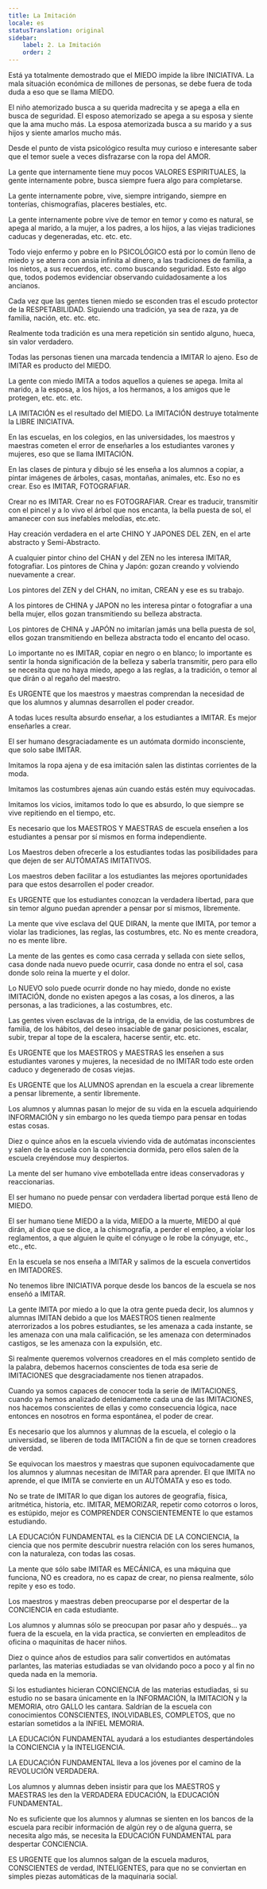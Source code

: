 ```yaml
---
title: La Imitación
locale: es
statusTranslation: original
sidebar:
    label: 2. La Imitación
    order: 2
---
```

Está ya totalmente demostrado que el MIEDO impide la libre INICIATIVA. La mala situación económica de millones de personas, se debe fuera de toda duda a eso que se llama MIEDO.

El niño atemorizado busca a su querida madrecita y se apega a ella en busca de seguridad. El esposo atemorizado se apega a su esposa y siente que la ama mucho más. La esposa atemorizada busca a su marido y a sus hijos y siente amarlos mucho más.

Desde el punto de vista psicológico resulta muy curioso e interesante saber que el temor suele a veces disfrazarse con la ropa del AMOR.

La gente que internamente tiene muy pocos VALORES ESPIRITUALES, la gente internamente pobre, busca siempre fuera algo para completarse.

La gente internamente pobre, vive, siempre intrigando, siempre en tonterías, chismografías, placeres bestiales, etc.

La gente internamente pobre vive de temor en temor y como es natural, se apega al marido, a la mujer, a los padres, a los hijos, a las viejas tradiciones caducas y degeneradas, etc. etc. etc.

Todo viejo enfermo y pobre en lo PSICOLÓGICO está por lo común lleno de miedo y se aterra con ansia infinita al dinero, a las tradiciones de familia, a los nietos, a sus recuerdos, etc. como buscando seguridad. Esto es algo que, todos podemos evidenciar observando cuidadosamente a los ancianos.

Cada vez que las gentes tienen miedo se esconden tras el escudo protector de la RESPETABILIDAD. Siguiendo una tradición, ya sea de raza, ya de familia, nación, etc. etc. etc.

Realmente toda tradición es una mera repetición sin sentido alguno, hueca, sin valor verdadero.

Todas las personas tienen una marcada tendencia a IMITAR lo ajeno. Eso de IMITAR es producto del MIEDO.

La gente con miedo IMITA a todos aquellos a quienes se apega. Imita al marido, a la esposa, a los hijos, a los hermanos, a los amigos que le protegen, etc. etc. etc.

LA IMITACIÓN es el resultado del MIEDO. La IMITACIÓN destruye totalmente la LIBRE INICIATIVA.

En las escuelas, en los colegios, en las universidades, los maestros y maestras cometen el error de enseñarles a los estudiantes varones y mujeres, eso que se llama IMITACIÓN.

En las clases de pintura y dibujo sé les enseña a los alumnos a copiar, a pintar imágenes de árboles, casas, montañas, animales, etc. Eso no es crear. Eso es IMITAR, FOTOGRAFIAR.

Crear no es IMITAR. Crear no es FOTOGRAFIAR. Crear es traducir, transmitir con el pincel y a lo vivo el árbol que nos encanta, la bella puesta de sol, el amanecer con sus inefables melodías, etc.etc.

Hay creación verdadera en el arte CHINO Y JAPONES DEL ZEN, en el arte abstracto y Semi-Abstracto.

A cualquier pintor chino del CHAN y del ZEN no les interesa IMITAR, fotografiar. Los pintores de China y Japón: gozan creando y volviendo nuevamente a crear.

Los pintores del ZEN y del CHAN, no imitan, CREAN y ese es su trabajo.

A los pintores de CHINA y JAPON no les interesa pintar o fotografiar a una bella mujer, ellos gozan transmitiendo su belleza abstracta.

Los pintores de CHINA y JAPÓN no imitarían jamás una bella puesta de sol, ellos gozan transmitiendo en belleza abstracta todo el encanto del ocaso.

Lo importante no es IMITAR, copiar en negro o en blanco; lo importante es sentir la honda significación de la belleza y saberla transmitir, pero para ello se necesita que no haya miedo, apego a las reglas, a la tradición, o temor al que dirán o al regaño del maestro.

Es URGENTE que los maestros y maestras comprendan la necesidad de que los alumnos y alumnas desarrollen el poder creador.

A todas luces resulta absurdo enseñar, a los estudiantes a IMITAR. Es mejor enseñarles a crear.

El ser humano desgraciadamente es un autómata dormido inconsciente, que solo sabe IMITAR.

Imitamos la ropa ajena y de esa imitación salen las distintas corrientes de la moda.

Imitamos las costumbres ajenas aún cuando estás estén muy equivocadas.

Imitamos los vicios, imitamos todo lo que es absurdo, lo que siempre se vive repitiendo en el tiempo, etc.

Es necesario que los MAESTROS Y MAESTRAS de escuela enseñen a los estudiantes a pensar por sí mismos en forma independiente.

Los Maestros deben ofrecerle a los estudiantes todas las posibilidades para que dejen de ser AUTÓMATAS IMITATIVOS.

Los maestros deben facilitar a los estudiantes las mejores oportunidades para que estos desarrollen el poder creador.

Es URGENTE que los estudiantes conozcan la verdadera libertad, para que sin temor alguno puedan aprender a pensar por sí mismos, libremente.

La mente que vive esclava del QUE DIRAN, la mente que IMITA, por temor a violar las tradiciones, las reglas, las costumbres, etc. No es mente creadora, no es mente libre.

La mente de las gentes es como casa cerrada y sellada con siete sellos, casa donde nada nuevo puede ocurrir, casa donde no entra el sol, casa donde solo reina la muerte y el dolor.

Lo NUEVO solo puede ocurrir donde no hay miedo, donde no existe IMITACIÓN, donde no existen apegos a las cosas, a los dineros, a las personas, a las tradiciones, a las costumbres, etc.

Las gentes viven esclavas de la intriga, de la envidia, de las costumbres de familia, de los hábitos, del deseo insaciable de ganar posiciones, escalar, subir, trepar al tope de la escalera, hacerse sentir, etc. etc.

Es URGENTE que los MAESTROS y MAESTRAS les enseñen a sus estudiantes varones y mujeres, la necesidad de no IMITAR todo este orden caduco y degenerado de cosas viejas.

Es URGENTE que los ALUMNOS aprendan en la escuela a crear libremente a pensar libremente, a sentir libremente.

Los alumnos y alumnas pasan lo mejor de su vida en la escuela adquiriendo INFORMACIÓN y sin embargo no les queda tiempo para pensar en todas estas cosas.

Diez o quince años en la escuela viviendo vida de autómatas inconscientes y salen de la escuela con la conciencia dormida, pero ellos salen de la escuela creyéndose muy despiertos.

La mente del ser humano vive embotellada entre ideas conservadoras y reaccionarias.

El ser humano no puede pensar con verdadera libertad porque está lleno de MIEDO.

El ser humano tiene MIEDO a la vida, MIEDO a la muerte, MIEDO al qué dirán, al dice que se dice, a la chismografía, a perder el empleo, a violar los reglamentos, a que alguien le quite el cónyuge o le robe la cónyuge, etc., etc., etc.

En la escuela se nos enseña a IMITAR y salimos de la escuela convertidos en IMITADORES.

No tenemos libre INICIATIVA porque desde los bancos de la escuela se nos enseñó a IMITAR.

La gente IMITA por miedo a lo que la otra gente pueda decir, los alumnos y alumnas IMITAN debido a que los MAESTROS tienen realmente aterrorizados a los pobres estudiantes, se les amenaza a cada instante, se les amenaza con una mala calificación, se les amenaza con determinados castigos, se les amenaza con la expulsión, etc.

Si realmente queremos volvernos creadores en el más completo sentido de la palabra, debemos hacernos conscientes de toda esa serie de IMITACIONES que desgraciadamente nos tienen atrapados.

Cuando ya somos capaces de conocer toda la serie de IMITACIONES, cuando ya hemos analizado detenidamente cada una de las IMITACIONES, nos hacemos conscientes de ellas y como consecuencia lógica, nace entonces en nosotros en forma espontánea, el poder de crear.

Es necesario que los alumnos y alumnas de la escuela, el colegio o la universidad, se liberen de toda IMITACIÓN a fin de que se tornen creadores de verdad.

Se equivocan los maestros y maestras que suponen equivocadamente que los alumnos y alumnas necesitan de IMITAR para aprender. El que IMITA no aprende, el que IMITA se convierte en un AUTÓMATA y eso es todo.

No se trate de IMITAR lo que digan los autores de geografía, física, aritmética, historia, etc. IMITAR, MEMORIZAR, repetir como cotorros o loros, es estúpido, mejor es COMPRENDER CONSCIENTEMENTE lo que estamos estudiando.

LA EDUCACIÓN FUNDAMENTAL es la CIENCIA DE LA CONCIENCIA, la ciencia que nos permite descubrir nuestra relación con los seres humanos, con la naturaleza, con todas las cosas.

La mente que sólo sabe IMITAR es MECÁNICA, es una máquina que funciona, NO es creadora, no es capaz de crear, no piensa realmente, sólo repite y eso es todo.

Los maestros y maestras deben preocuparse por el despertar de la CONCIENCIA en cada estudiante.

Los alumnos y alumnas sólo se preocupan por pasar año y después... ya fuera de la escuela, en la vida practica, se convierten en empleaditos de oficina o maquinitas de hacer niños.

Diez o quince años de estudios para salir convertidos en autómatas parlantes, las materias estudiadas se van olvidando poco a poco y al fin no queda nada en la memoria.

Si los estudiantes hicieran CONCIENCIA de las materias estudiadas, si su estudio no se basara únicamente en la INFORMACIÓN, la IMITACION y la MEMORIA, otro GALLO les cantara. Saldrían de la escuela con conocimientos CONSCIENTES, INOLVIDABLES, COMPLETOS, que no estarían sometidos a la INFIEL MEMORIA.

LA EDUCACIÓN FUNDAMENTAL ayudará a los estudiantes despertándoles la CONCIENCIA y la INTELIGENCIA.

LA EDUCACIÓN FUNDAMENTAL lleva a los jóvenes por el camino de la REVOLUCIÓN VERDADERA.

Los alumnos y alumnas deben insistir para que los MAESTROS y MAESTRAS les den la VERDADERA EDUCACIÓN, la EDUCACIÓN FUNDAMENTAL.

No es suficiente que los alumnos y alumnas se sienten en los bancos de la escuela para recibir información de algún rey o de alguna guerra, se necesita algo más, se necesita la EDUCACIÓN FUNDAMENTAL para despertar CONCIENCIA.

ES URGENTE que los alumnos salgan de la escuela maduros, CONSCIENTES de verdad, INTELIGENTES, para que no se conviertan en simples piezas automáticas de la maquinaria social.
